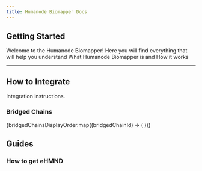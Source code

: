 ```yaml
---
title: Humanode Biomapper Docs
---
```



<Banner />

## Getting Started

Welcome to the Humanode Biomapper! Here you will find everything that will help you understand What Humanode Biomapper is and How it works

<Cards>
  <Cards.Card title="About" href="/about" arrow />
  <Cards.Card title="User Flow" href="/user-flow" arrow />
  <Cards.Card title="Generations" href="/generations" arrow />
  <Cards.Card title="Bridging" href="/bridging" arrow />
</Cards>

---

<Cards>
  <Cards.Card title="Contract Addresses" href="/contract-addresses" arrow />
</Cards>

## How to Integrate

Integration instructions.

<Cards>
  <Cards.Card
    title="General Information"
    href="/integration/general-information"
    arrow
  />
  <Cards.Card
    title="Solidity API"
    href={links.biomapperSdkDocs}
    target="_blank"
    arrow
  />
  <Cards.Card title="Showcase" href="/showcase" arrow />
</Cards>

### Bridged Chains

<Cards>
  {bridgedChainsDisplayOrder.map((bridgedChainId) => (
    <Cards.Card
      title={bridgedChains[bridgedChainId].generalDisplayName}
      href={`/integration/chains/${bridgedChainId}`}
      arrow
    />
  ))}
</Cards>

## Guides

### How to get eHMND

<Cards>
  <Cards.Card title="Mainnet" href="/get-ehmnd/mainnet" arrow />
  <Cards.Card title="Testnet" href="/get-ehmnd/testnet" arrow />
</Cards>
